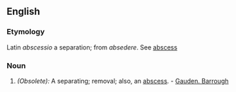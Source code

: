 ==English==

===Etymology===
Latin ''abscessio'' a separation; from ''absedere''. See [[abscess]]
===Noun===
{{en-noun}}

#''(Obsolete):'' A separating; removal; also, an [[abscess]]. - [[Gauden. Barrough]]